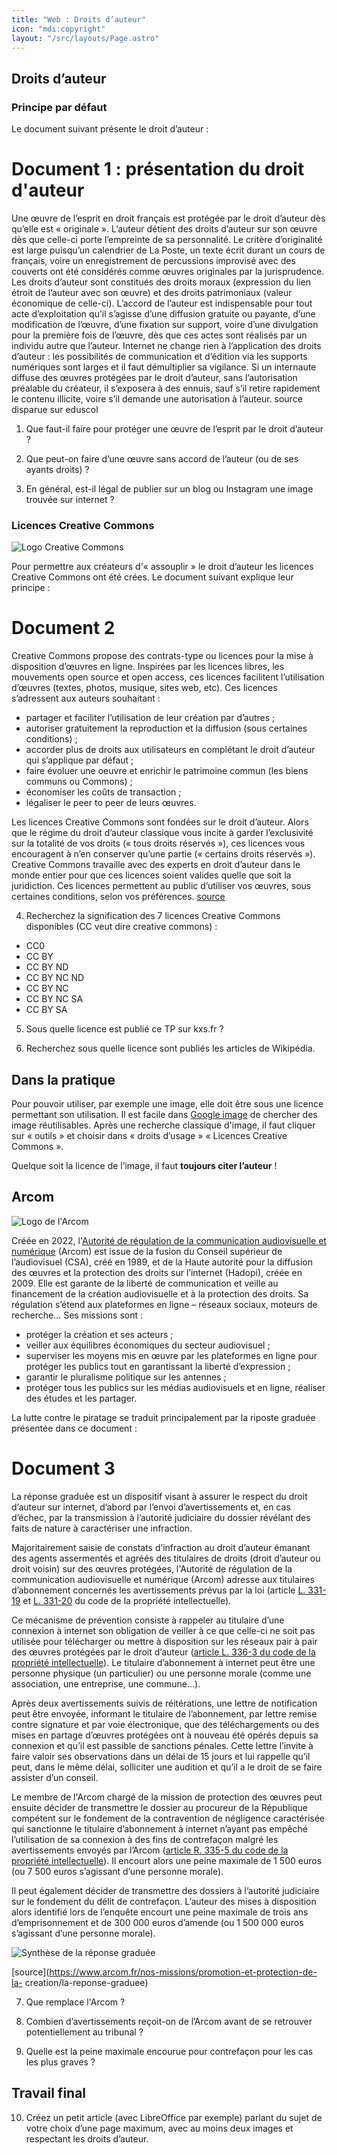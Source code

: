 ```yaml
---
title: "Web : Droits d’auteur"
icon: "mdi:copyright"
layout: "/src/layouts/Page.astro"
---
```


## Droits d’auteur

### Principe par défaut

Le document suivant présente le droit d’auteur :

# Document 1 : présentation du droit d'auteur

Une œuvre de l’esprit en droit français est protégée par le droit d’auteur dès
qu’elle est « originale ». L’auteur détient des droits d’auteur sur son œuvre
dès que celle-ci porte l’empreinte de sa personnalité. Le critère
d’originalité est large puisqu’un calendrier de La Poste, un texte écrit
durant un cours de français, voire un enregistrement de percussions improvisé
avec des couverts ont été considérés comme œuvres originales par la
jurisprudence. Les droits d’auteur sont constitués des droits moraux
(expression du lien étroit de l’auteur avec son œuvre) et des droits
patrimoniaux (valeur économique de celle-ci). L’accord de l’auteur est
indispensable pour tout acte d’exploitation qu’il s’agisse d’une diffusion
gratuite ou payante, d’une modification de l’œuvre, d’une fixation sur
support, voire d’une divulgation pour la première fois de l’œuvre, dès que ces
actes sont réalisés par un individu autre que l’auteur. Internet ne change
rien à l’application des droits d’auteur : les possibilités de communication
et d’édition via les supports numériques sont larges et il faut démultiplier
sa vigilance. Si un internaute diffuse des œuvres protégées par le droit
d’auteur, sans l’autorisation préalable du créateur, il s’exposera à des
ennuis, sauf s’il retire rapidement le contenu illicite, voire s’il demande
une autorisation à l’auteur. source disparue sur eduscol

1. Que faut-il faire pour protéger une œuvre de l’esprit par le droit
d’auteur ?

2. Que peut-on faire d’une œuvre sans accord de l’auteur (ou de ses ayants
droits) ?

3. En général, est-il légal de publier sur un blog ou Instagram une image
trouvée sur internet ?

### Licences Creative Commons

![Logo Creative Commons](/public/cc-logo.svg)

Pour permettre aux créateurs d'« assouplir » le droit d’auteur les licences
Creative Commons ont été crées. Le document suivant explique leur principe :

# Document 2

Creative Commons propose des contrats-type ou licences pour la mise à
disposition d’œuvres en ligne. Inspirées par les licences libres, les
mouvements open source et open access, ces licences facilitent l’utilisation
d’œuvres (textes, photos, musique, sites web, etc). Ces licences s’adressent
aux auteurs souhaitant :

  * partager et faciliter l’utilisation de leur création par d’autres ;
  * autoriser gratuitement la reproduction et la diffusion (sous certaines conditions) ;
  * accorder plus de droits aux utilisateurs en complétant le droit d’auteur qui s’applique par défaut ;
  * faire évoluer une oeuvre et enrichir le patrimoine commun (les biens communs ou Commons) ;
  * économiser les coûts de transaction ;
  * légaliser le peer to peer de leurs œuvres.

Les licences Creative Commons sont fondées sur le droit d’auteur. Alors que le
régime du droit d’auteur classique vous incite à garder l’exclusivité sur la
totalité de vos droits (« tous droits réservés »), ces licences vous
encouragent à n’en conserver qu’une partie (« certains droits réservés »).
Creative Commons travaille avec des experts en droit d’auteur dans le monde
entier pour que ces licences soient valides quelle que soit la juridiction.
Ces licences permettent au public d’utiliser vos œuvres, sous certaines
conditions, selon vos préférences.
[source](https://creativecommons.org/licenses/?lang=fr-FR)

4. Recherchez la signification des 7 licences Creative Commons disponibles
(CC veut dire creative commons) :

  * CC0
  * CC BY
  * CC BY ND 
  * CC BY NC ND 
  * CC BY NC
  * CC BY NC SA
  * CC BY SA

5. Sous quelle licence est publié ce TP sur kxs.fr ?

6. Recherchez sous quelle licence sont publiés les articles de Wikipédia.

## Dans la pratique

Pour pouvoir utiliser, par exemple une image, elle doit être sous une licence
permettant son utilisation. Il est facile dans [Google
image](https://www.google.fr//publichp) de chercher des image réutilisables. Après
une recherche classique d'image, il faut cliquer sur « outils » et choisir
dans « droits d’usage » « Licences Creative Commons ».

Quelque soit la licence de l’image, il faut **toujours citer l’auteur** !

## Arcom

![Logo de l'Arcom](/public/arcom.png)

Créée en 2022, l'[Autorité de régulation de la communication audiovisuelle et
numérique](https://www.arcom.fr/) (Arcom) est issue de la fusion du Conseil
supérieur de l’audiovisuel (CSA), créé en 1989, et de la Haute autorité pour
la diffusion des œuvres et la protection des droits sur l’internet (Hadopi),
créée en 2009. Elle est garante de la liberté de communication et veille au
financement de la création audiovisuelle et à la protection des droits. Sa
régulation s’étend aux plateformes en ligne – réseaux sociaux, moteurs de
recherche… Ses missions sont :

  * protéger la création et ses acteurs ;
  * veiller aux équilibres économiques du secteur audiovisuel ;
  * superviser les moyens mis en œuvre par les plateformes en ligne pour protéger les publics tout en garantissant la liberté d’expression ;
  * garantir le pluralisme politique sur les antennes ;
  * protéger tous les publics sur les médias audiovisuels et en ligne, réaliser des études et les partager.

La lutte contre le piratage se traduit principalement par la riposte graduée
présentée dans ce document :

# Document 3

La réponse graduée est un dispositif visant à assurer le respect du droit
d’auteur sur internet, d’abord par l’envoi d’avertissements et, en cas
d’échec, par la transmission à l’autorité judiciaire du dossier révélant des
faits de nature à caractériser une infraction.

Majoritairement saisie de constats d’infraction au droit d’auteur émanant des
agents assermentés et agréés des titulaires de droits (droit d’auteur ou droit
voisin) sur des œuvres protégées, l'Autorité de régulation de la communication
audiovisuelle et numérique (Arcom) adresse aux titulaires d’abonnement
concernés les avertissements prévus par la loi (article [L.
331-19](https://www.legifrance.gouv.fr/codes/article_lc/LEGIARTI000044259209)
et [L.
331-20](https://www.legifrance.gouv.fr/codes/article_lc/LEGIARTI000044259206)
du code de la propriété intellectuelle).

Ce mécanisme de prévention consiste à rappeler au titulaire d’une connexion à
internet son obligation de veiller à ce que celle-ci ne soit pas utilisée pour
télécharger ou mettre à disposition sur les réseaux pair à pair des œuvres
protégées par le droit d’auteur ([article L. 336-3 du code de la propriété
intellectuelle](https://www.legifrance.gouv.fr/codes/article_lc/LEGIARTI000021212163)).
Le titulaire d’abonnement à internet peut être une personne physique (un
particulier) ou une personne morale (comme une association, une entreprise,
une commune…).

Après deux avertissements suivis de réitérations, une lettre de notification
peut être envoyée, informant le titulaire de l’abonnement, par lettre remise
contre signature et par voie électronique, que des téléchargements ou des
mises en partage d’œuvres protégées ont à nouveau été opérés depuis sa
connexion et qu’il est passible de sanctions pénales. Cette lettre l’invite à
faire valoir ses observations dans un délai de 15 jours et lui rappelle qu’il
peut, dans le même délai, solliciter une audition et qu’il a le droit de se
faire assister d’un conseil.

Le membre de l'Arcom chargé de la mission de protection des œuvres peut
ensuite décider de transmettre le dossier au procureur de la République
compétent sur le fondement de la contravention de négligence caractérisée qui
sanctionne le titulaire d’abonnement à internet n’ayant pas empêché
l’utilisation de sa connexion à des fins de contrefaçon malgré les
avertissements envoyés par l’Arcom ([article R. 335-5 du code de la propriété
intellectuelle](https://www.legifrance.gouv.fr/codes/article_lc/LEGIARTI000044918356)).
Il encourt alors une peine maximale de 1 500 euros (ou 7 500 euros s’agissant
d’une personne morale).

Il peut également décider de transmettre des dossiers à l’autorité judiciaire
sur le fondement du délit de contrefaçon. L’auteur des mises à disposition
alors identifié lors de l’enquête encourt une peine maximale de trois ans
d’emprisonnement et de 300 000 euros d’amende (ou 1 500 000 euros s’agissant
d’une personne morale).

![Synthèse de la réponse graduée](/public/reponse-graduee.png)

[source](https://www.arcom.fr/nos-missions/promotion-et-protection-de-la-
creation/la-reponse-graduee)

7. Que remplace l'Arcom ?

8. Combien d’avertissements reçoit-on de l’Arcom avant de se retrouver
potentiellement au tribunal ?

9. Quelle est la peine maximale encourue pour contrefaçon pour les cas les
plus graves ?

## Travail final

10. Créez un petit article (avec LibreOffice par exemple) parlant du sujet
de votre choix d’une page maximum, avec au moins deux images et respectant les
droits d’auteur.
